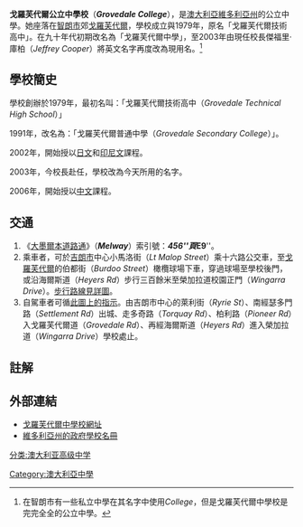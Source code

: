 '''戈羅芙代爾公立中學校'''（'''''Grovedale College'''''），是[[澳大利亞|澳大利亞]][[維多利亞州|維多利亞州]]的公立中學。她座落在[[智朗市|智朗市]]郊[[戈羅芙代爾|戈羅芙代爾]]，學校成立與1979年，原名「戈羅芙代爾技術高中」。在九十年代初期改名為「戈羅芙代爾中學」，至2003年由現任校長傑福里·庫柏（''Jeffrey Cooper''）將英文名字再度改為現用名。<REF>在智朗市有一些私立中學在其名字中使用''College''，但是戈羅芙代爾中學校是完完全全的公立中學。</REF>
    
==學校簡史==   
學校創辦於1979年，最初名叫：「戈羅芙代爾技術高中（''Grovedale Technical High School''）」   
    
1991年，改名為：「戈羅芙代爾普通中學（''Grovedale Secondary College''）」。   
    
2002年，開始授以[[日文|日文]]和[[印尼文|印尼文]]課程。   
    
2003年，今校長赴任，學校改為今天所用的名字。   

2006年，開始授以[[中文|中文]]課程。  
<!--   
- ==校訓 ==   
- # 今尚無文。    
-    
- ==校旗==   
- # 今尚無圖像。    
-   
-    
- ==校長==   
- # 今校長為傑弗里庫柏（''Jeffrey Cooper''），任期[[二零零三年|二零零三年]]至今。   
-    
-    
- ==校服 ==   
- # 今尚無文。    
-    
- ==校建築 ==   
- # 今尚無文。    
-    
- ==校歌 ==   
- # 今尚無文。 -->

==交通==   
# 《[[大墨爾本道路通|大墨爾本道路通]]》（'''''Melway'''''）索引號：'''''456'''''頁'''''E9'''''。   
# 乘車者，可於[[吉朗市|吉朗市]]中心小馬洛街（''Lt Malop Street''）乘十六路公交車，至[[戈羅芙代爾|戈羅芙代爾]]的伯都街（''Burdoo Street''）橄欖球場下車，穿過球場至學校後門，或沿海爾斯道（''Heyers Rd''）步行三百餘米至榮加拉道校園正門（''Wingarra Drive''）。[http://ww2.whereis.com/whereis/mapping/geocodeAddressesForDirections.do?toStreetNumber=124&toStreetName=Burdoo+Drive&toSuburb=Grovedale&toState=Victoria&brandId=1&fromStreetNumber=16&fromStreetName=Wingara+drove&fromSuburb=grovedale&fromState=Victoria&modeOfTransport=1&Get+Directions.x=62&Get+Directions.y=12 步行路線見詳圖]{{dead link|date=2018年3月 |bot=InternetArchiveBot |fix-attempted=yes }}。   
# 自駕車者可循[http://ww2.whereis.com/mapping/geocodeAddressesForDirections.do?brandid=5&fromStreetNumber=26&fromStreetName=malop&fromPoiType=&fromSuburb=geelong&fromState=Victoria&toStreetNumber=1&toStreetName=beringa+ave&toPoiType=&toSuburb=grovedale&toState=Victoria&modeOfTransport=1&x=65&y=11 此圖上的指示]{{dead link|date=2018年3月 |bot=InternetArchiveBot |fix-attempted=yes }}。由吉朗市中心的萊利街（''Ryrie St''）、南經瑟多門路（''Settlement Rd''）出城、走多奇路（''Torquay Rd''）、柏利路（''Pioneer Rd''）入戈羅芙代爾道（''Grovedale Rd''）、再經海爾斯道（''Heyers Rd''）進入榮加拉道（''Wingarra Drive''）學校處止。

==註解==
<references />

==外部連結==
*[http://www.grovedale.vic.edu.au/ 戈羅芙代爾中學校網址] {{Wayback|url=http://www.grovedale.vic.edu.au/ |date=20201129224746 }}
*[http://www.study.vic.gov.au/PDF/RSRP_RegSch.pdf/ 維多利亞州的政府學校名冊]{{dead link|date=2018年3月 |bot=InternetArchiveBot |fix-attempted=yes }}
{{coord|38.2003|S|144.3237|E|type:landmark_region:AU|display=title}}

[[Category:澳大利亞中學|Category:澳大利亞中學]]
[[分类:澳大利亚高级中学|分类:澳大利亚高级中学]]